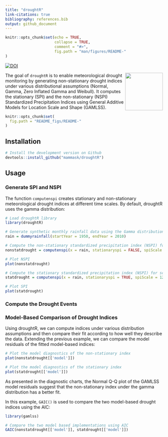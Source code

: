 ```yaml
---
title: "droughtR"
link-citations: true
bibliography: references.bib
output: github_document
---
```


```r
knitr::opts_chunk$set(echo = TRUE,
                      collapse = TRUE,
                      comment = "#>",
                      fig.path = "man/figures/README-"
)
```

[![DOI](https://zenodo.org/badge/398032827.svg)](https://zenodo.org/doi/10.5281/zenodo.10009276)

<img src="https://raw.githubusercontent.com/mammask/droughtR/main/man/figures/droughtR-2.png" align = "right" width = 120/>

The goal of `droughtR` is to enable meteorological drought monitoring by generating non-stationary drought indices under various distributional assumptions (Normal, Gamma, Zero Inflated Gamma and Weibull). It computes the stationary (SPI) and the non-stationary (NSPI) Standardized Precipitation Indices using General Additive Models for Location Scale and Shape (GAMLSS). 

<!-- Since drought indices are mainly used in forecasting applications, `droughtR` computes potential biases introduced during the model building process due to incorrect computation of the index. -->

```r
knitr::opts_chunk$set(
  fig.path = "README_figs/README-"
)
```

## Installation

```r
# Install the development version on Github
devtools::install_github("mammask/droughtR")
```

## Usage

### Generate SPI and NSPI

The function `computenspi` creates stationary and non-stationary meteorological drought indices at different time scales. By default, droughtR uses the gamma distribution:

```r
# Load droughtR library
library(droughtR)

# Generate synthetic monthly rainfall data using the Gamma distribution
rain = dummyrainfall(startYear = 1950, endYear = 2010)

# Compute the non-stationary standardized precipitation index (NSPI) for scale 12 using GAMLSS
nonstatdrought = computenspi(x = rain, stationaryspi = FALSE, spiScale = 12, dist = 'gamma')

# Plot NSPI
plot(nonstatdrought)
```

```r
# Compute the stationary standardized precipitation index (NSPI) for scale 12 using GAMLSS and the weibull distribution
statdrought = computenspi(x = rain, stationaryspi = TRUE, spiScale = 12, dist = 'weibull')

# Plot SPI 
plot(statdrought)
```

### Compute the Drought Events

### Model-Based Comparison of Drought Indices

Using droughtR, we can compute indices under various distribution assumptions and then compare their fit according to how well they describe the data. Extending the previous example, we can compare the model residuals of the fitted model-based indices: 

```r
# Plot the model diagnostics of the non-stationary index 
plot(nonstatdrought[['model']])
```
```r
# Plot the model diagnostics of the stationary index 
plot(statdrought[['model']])
```

As presented in the diagnostic charts, the Normal Q-Q plot of the GAMLSS model residuals suggest that the non-stationary index under the gamma distribution has a better fit.

In this example, `GAIC()` is used to compare the two model-based drought indices using the AIC:

```r
library(gamlss)

# Compare the two model based implementations using AIC
GAIC(nonstatdrought[['model']], statdrought[['model']])
```

<!-- #### Data Split -->

<!-- The `oossplit` function splits the data into train, validation and test sets: -->

<!-- ```{r, eval=TRUE} -->
<!-- # Split the rainfall series into training validation and test set: -->
<!-- rain = oossplit(x = rain, trainratio = 0.6, validationratio = 0.2, testratio = 0.2) -->
<!-- print(rain) -->
<!-- ``` -->

<!-- #### Bias measurement -->

<!-- When the Standardized Precipitation Index is calculated as part of a forecasting task it introduces biases in the training data. This is mainly observed when the index is computed using the entire data, prior to model validation, and this violates some of the fundamental principles of time series forecasting theory [@mammas2021characterization]. -->

<!-- In this section, the amount of bias introduced to the training data is quantified by measuring the number of miss-classifications when two computational approaches are followed: 1) SPI is computed using the training data only; this is called a "Bias Corrected" computation and 2) SPI is computed using the entire data; this is called a "Bias Induced" computation.  -->

<!-- Bias is measured by computing the number of miss-classifications in the training data due to the incorrect computation of the index. -->

<!-- ```{r, eval=TRUE, fig.height=3, fig.width=8, fig.align='center'} -->
<!-- # Generate synthetic monthly rainfall data using the Gamma distribution -->
<!-- rain = dummyrainfall(startYear = 1950, endYear = 2010) -->

<!-- # Compute bias -->
<!-- bias = measurebias(x = rain, trainratio = 0.6, validationratio = 0.2, testratio = 0.2, stationaryspi = TRUE, spiscale = 12, dist = 'normal') -->
<!-- bias -->
<!-- ``` -->

<!-- ### References -->

<!-- #### Bias Corrected auto.arima -->

<!-- In this section, we perform out-of-sample validation using a bias corrected auto.arima to forecast the Standardized Precipitation Index (SPI). An additional parameter is introduced to forecast::auto.arima and requires fitting a S-ARIMA model: -->

<!-- ```{r, eval=TRUE, fig.height=3, fig.width=5} -->
<!-- # out-of-sample validation using a bias corrected auto.arima -->
<!-- model = bcautoarima(x = rain, -->
<!--                     trainratio = 0.8, -->
<!--                     validationratio = 0.0, -->
<!--                     testratio = 0.2, -->
<!--                     stationaryspi = TRUE, -->
<!--                     spiscale = 12, -->
<!--                     seasonal = TRUE) -->
<!-- ``` -->

<!-- The model returns a set of diagnostics and analytical outcomes, including the model description, diagnostics plots and actual vs. predicted forecasts: -->

<!-- ```{r, eval=TRUE, fig.height=3, fig.width=5, echo = TRUE} -->
<!-- # Return the model description -->
<!-- model[['Diagnostics']][['Model Description']] -->

<!-- # Return R2 score in the test set -->
<!-- model[['Diagnostics']][['R2 Score Test']] -->
<!-- ``` -->

<!-- Actual vs. predicted SPI in the test set: -->

<!-- ```{r, eval=TRUE, fig.height=3, fig.width=5, echo = TRUE} -->
<!-- model[['Diagnostics']][['Actual vs Predicted Test']] -->
<!-- ``` -->

<!-- Additional models are developed and can be found here: -->

<!-- * Bias induced auto.arima -->
<!-- * Bias corrected modwt auto.arima -->
